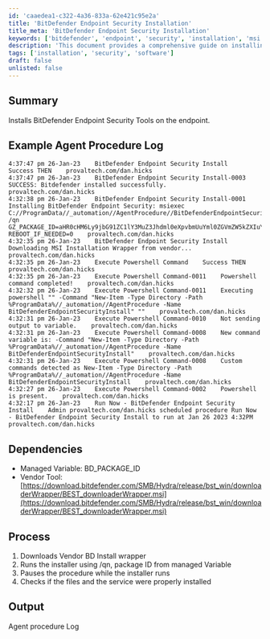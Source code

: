 ```yaml
---
id: 'caaedea1-c322-4a36-833a-62e421c95e2a'
title: 'BitDefender Endpoint Security Installation'
title_meta: 'BitDefender Endpoint Security Installation'
keywords: ['bitdefender', 'endpoint', 'security', 'installation', 'msi']
description: 'This document provides a comprehensive guide on installing BitDefender Endpoint Security Tools on endpoints, detailing the installation process, logs, dependencies, and the overall procedure.'
tags: ['installation', 'security', 'software']
draft: false
unlisted: false
---
```

## Summary

Installs BitDefender Endpoint Security Tools on the endpoint.

## Example Agent Procedure Log

```
4:37:47 pm 26-Jan-23    BitDefender Endpoint Security Install    Success THEN    provaltech.com/dan.hicks
4:37:47 pm 26-Jan-23    BitDefender Endpoint Security Install-0003    SUCCESS: Bitdefender installed successfully.    provaltech.com/dan.hicks
4:32:38 pm 26-Jan-23    BitDefender Endpoint Security Install-0001    Installing BitDefender Endpoint Security: msiexec C://ProgramData//_automation//AgentProcedure//BitDefenderEndpointSecurityInstall//BEST_downloaderWrapper.msi /qn GZ_PACKAGE_ID=aHR0cHM6Ly9jbG91ZC1lY3MuZ3Jhdml0eXpvbmUuYml0ZGVmZW5kZXIuY29tL1BhY2thZ2VzL0JTVFdJTi8wL3ZPcmhBYy9pbnN0YWxsZXIueG1sP2xhbmc9ZW4tVVM= REBOOT_IF_NEEDED=0    provaltech.com/dan.hicks
4:32:35 pm 26-Jan-23    BitDefender Endpoint Security Install    Downloading MSI Installation Wrapper from vendor...    provaltech.com/dan.hicks
4:32:35 pm 26-Jan-23    Execute Powershell Command    Success THEN    provaltech.com/dan.hicks
4:32:35 pm 26-Jan-23    Execute Powershell Command-0011    Powershell command completed!    provaltech.com/dan.hicks
4:32:32 pm 26-Jan-23    Execute Powershell Command-0011    Executing powershell "" -Command "New-Item -Type Directory -Path %ProgramData%//_automation//AgentProcedure -Name BitDefenderEndpointSecurityInstall" ""    provaltech.com/dan.hicks
4:32:31 pm 26-Jan-23    Execute Powershell Command-0010    Not sending output to variable.    provaltech.com/dan.hicks
4:32:31 pm 26-Jan-23    Execute Powershell Command-0008    New command variable is: -Command "New-Item -Type Directory -Path %ProgramData%//_automation//AgentProcedure -Name BitDefenderEndpointSecurityInstall"    provaltech.com/dan.hicks
4:32:31 pm 26-Jan-23    Execute Powershell Command-0008    Custom commands detected as New-Item -Type Directory -Path %ProgramData%//_automation//AgentProcedure -Name BitDefenderEndpointSecurityInstall    provaltech.com/dan.hicks
4:32:27 pm 26-Jan-23    Execute Powershell Command-0002    Powershell is present.    provaltech.com/dan.hicks
4:32:17 pm 26-Jan-23    Run Now - BitDefender Endpoint Security Install    Admin provaltech.com/dan.hicks scheduled procedure Run Now - BitDefender Endpoint Security Install to run at Jan 26 2023 4:32PM    provaltech.com/dan.hicks
```

## Dependencies

- Managed Variable: BD_PACKAGE_ID
- Vendor Tool: [https://download.bitdefender.com/SMB/Hydra/release/bst_win/downloaderWrapper/BEST_downloaderWrapper.msi](https://download.bitdefender.com/SMB/Hydra/release/bst_win/downloaderWrapper/BEST_downloaderWrapper.msi)

## Process

1. Downloads Vendor BD Install wrapper
2. Runs the installer using /qn, package ID from managed Variable
3. Pauses the procedure while the installer runs
4. Checks if the files and the service were properly installed

## Output

Agent procedure Log











